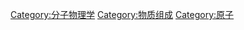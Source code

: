 {{catmore}}
{{Commonscat|Molecules}}

[[Category:分子物理学|Category:分子物理学]]
[[Category:物质组成|Category:物质组成]]
[[Category:原子|Category:原子]]